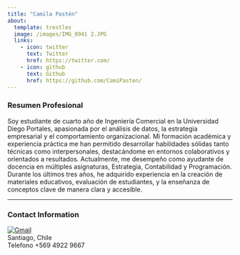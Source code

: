 ```yaml
---
title: "Camila Pastén"
about:
  template: trestles
  image: /images/IMG_8941 2.JPG
  links:
    - icon: twitter
      text: Twitter
      href: https://twitter.com/
    - icon: github
      text: Github
      href: https://github.com/CamiPasten/
---
```


### Resumen Profesional

Soy estudiante de cuarto año de Ingeniería Comercial en la Universidad Diego Portales, apasionada por el análisis de datos, la estrategia empresarial y el comportamiento organizacional. Mi formación académica y experiencia práctica me han permitido desarrollar habilidades sólidas tanto técnicas como interpersonales, destacándome en entornos colaborativos y orientados a resultados.
Actualmente, me desempeño como ayudante de docencia en múltiples asignaturas, Estrategia, Contabilidad y Programación. Durante los últimos tres años, he adquirido experiencia en la creación de materiales educativos, evaluación de estudiantes, y la enseñanza de conceptos clave de manera clara y accesible.

---

### Contact Information

[![Gmail](https://img.shields.io/badge/Gmail-B4FF65?style=plastic&logo=gmail&logoColor=FF0000&logoWidth=40)](mailto:camipasten.2002@gmail.com) \
Santiago, Chile \
Telefono +569 4922 9667